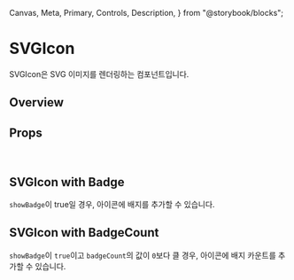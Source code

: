   Canvas,
  Meta,
  Primary,
  Controls,
  Description,
} from "@storybook/blocks";


<Meta of={SVGIconStories} />

# SVGIcon

SVGIcon은 SVG 이미지를 렌더링하는 컴포넌트입니다.

## Overview

<Primary />

## Props

<Controls />

<br />

## SVGIcon with Badge

`showBadge`이 true일 경우, 아이콘에 배지를 추가할 수 있습니다.

<Canvas of={SVGIconStories.SVGIconWithBadge} meta={SVGIconStories} />

## SVGIcon with BadgeCount

`showBadge`이 `true`이고 `badgeCount`의 값이 `0`보다 클 경우, 아이콘에 배지 카운트를 추가할 수 있습니다.

<Canvas of={SVGIconStories.SVGIconWithBadgeCount} meta={SVGIconStories} />
